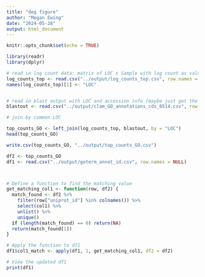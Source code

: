 ```yaml
---
title: "deg figure"
author: "Megan Ewing"
date: "2024-05-28"
output: html_document
---
```


```r
knitr::opts_chunk$set(echo = TRUE)
```

```r
library(readr)
library(dplyr)
```

```r
# read in log count data: matrix of LOC x Sample with log count as value
log_counts_top <- read.csv("../output/log_counts_top.csv", row.names = NULL)
names(log_counts_top)[1] <- "LOC"


# read in blast output with LOC and accession info (maybe just get the go terms?)
blastout <- read.csv("../output/clam_GO_annotations_cds_0514.csv", row.names=1)

```

```r
# join by common LOC

top_counts_GO <- left_join(log_counts_top, blastout, by = "LOC")
head(top_counts_GO)

write.csv(top_counts_GO, "../output/top_counts_GO.csv")

```


```r

df2 <- top_counts_GO
df1 <- read.csv("../output/goterm_annot_id.csv", row.names = NULL)



# Define a function to find the matching value
get_matching_col1 <- function(row, df2) {
  match_found <- df2 %>%
    filter(row["uniprot_id"] %in% colnames()) %>%
    select(col1) %>%
    unlist() %>%
    unique()
  if (length(match_found) == 0) return(NA)
  return(match_found[1])
}

# Apply the function to df1
df1$col1_match <- apply(df1, 1, get_matching_col1, df2 = df2)

# View the updated df1
print(df1)


```






